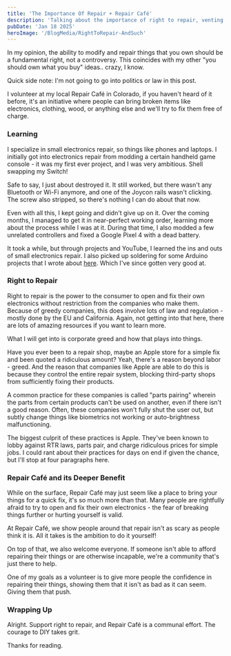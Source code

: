 ```yaml
---
title: 'The Importance Of Repair + Repair Café'
description: 'Talking about the importance of right to repair, venting about Apple and voulenteering aRepair Café'
pubDate: 'Jan 18 2025'
heroImage: '/BlogMedia/RightToRepair-AndSuch'
---
```


In my opinion, the ability to modify and repair things that you own should be a fundamental right, not a controversy. This coincides with my other "you should own what you buy" ideas.. crazy, I know.

Quick side note: I'm not going to go into politics or law in this post.

I volunteer at my local Repair Café in Colorado, if you haven't heard of it before, it's an initiative where people can bring broken items like electronics, clothing, wood, or anything else and we'll try to fix them free of charge.

### Learning

I specialize in small electronics repair, so things like phones and laptops. I initially got into electronics repair from modding a certain handheld game console - it was my first ever project, and I was very ambitious. Shell swapping my Switch!

Safe to say, I just about destroyed it. It still worked, but there wasn't any Bluetooth or Wi-Fi anymore, and one of the Joycon rails wasn't clicking. The screw also stripped, so there's nothing I can do about that now.

Even with all this, I kept going and didn't give up on it. Over the coming months, I managed to get it in near-perfect working order, learning more about the process while I was at it. During that time, I also modded a few unrelated controllers and fixed a Google Pixel 4 with a dead battery.

It took a while, but through projects and YouTube, I learned the ins and outs of small electronics repair. I also picked up soldering for some Arduino projects that I wrote about [here](/blog/arduino-and-esp32-projects). Which I've since gotten very good at.

### Right to Repair

Right to repair is the power to the consumer to open and fix their own electronics without restriction from the companies who make them. Because of greedy companies, this does involve lots of law and regulation - mostly done by the EU and California. Again, not getting into that here, there are lots of amazing resources if you want to learn more.

What I will get into is corporate greed and how that plays into things.

Have you ever been to a repair shop, maybe an Apple store for a simple fix and been quoted a ridiculous amount? Yeah, there's a reason beyond labor - greed. And the reason that companies like Apple are able to do this is because they control the entire repair system, blocking third-party shops from sufficiently fixing their products.

A common practice for these companies is called "parts pairing" wherein the parts from certain products can't be used on another, even if there isn't a good reason. Often, these companies won't fully shut the user out, but subtly change things like biometrics not working or auto-brightness malfunctioning.

The biggest culprit of these practices is Apple. They've been known to lobby against RTR laws, parts pair, and charge ridiculous prices for simple jobs. I could rant about their practices for days on end if given the chance, but I'll stop at four paragraphs here.

### Repair Café and its Deeper Benefit

While on the surface, Repair Café may just seem like a place to bring your things for a quick fix, it's so much more than that. Many people are rightfully afraid to try to open and fix their own electronics - the fear of breaking things further or hurting yourself is valid.

At Repair Café, we show people around that repair isn't as scary as people think it is. All it takes is the ambition to do it yourself!

On top of that, we also welcome everyone. If someone isn't able to afford repairing their things or are otherwise incapable, we're a community that's just there to help.

One of my goals as a volunteer is to give more people the confidence in repairing their things, showing them that it isn't as bad as it can seem. Giving them that push.

### Wrapping Up

Alright. Support right to repair, and Repair Café is a communal effort. The courage to DIY takes grit.

Thanks for reading.